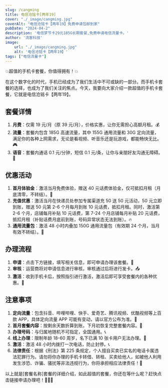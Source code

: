 ```yaml
---
slug: /cangming
title: 电信沧铭卡[两年19]
cover: "./_image/cangming.jpg"
coverAlt: "电信沧铭卡【两年19】免费申请包邮到家"
pubDate: "2024-04-2"
description: '电信梦节卡29元185G长期套餐,免费申请电信流量卡。'
author: '流客科技'
image:
    url: "./_image/cangming.jpg"
    alt: '电信沧铭卡【两年19】'
tags: ["电信流量卡"]
---
```



💥超值的手机卡套餐，你值得拥有！💥

在这个数字化的时代，手机已经成为了我们生活中不可或缺的一部分。而手机卡套餐的选择，也成为了我们关注的焦点。今天，我要向大家介绍一款超值的手机卡套餐，它就是电信沧铭卡【两年19】。

## 套餐详情 

1. **月费**：仅需 19 元/月（原 39 元/月），价格实惠，让你无需担心高额月租。💰
2. **流量**：套餐内包含 185G 高速流量，其中 155G 通用流量和 30G 定向流量，满足你的各种上网需求，无论是看视频、听音乐还是玩游戏，都能畅快无比。🎮
3. **语音**：套餐内通话 0.1 元/分钟，短信 0.1 元/条，让你与亲朋好友沟通无障碍。📱

## 优惠活动

1. **首月体验金**：激活当月免费体验，赠送 40 元话费体验金，仅可抵扣月租（月底清零，不转结）。🎁
2. **充值优惠**：激活当月在快递员处参加专属渠道充 50 送 50 元活动，50 元立即到账，赠送 50 元第 2-6 个月每月到账 10 元话费，抵扣月租。同时，激活第 2-6 个月，店铺每月补贴 10 元话费，第 7-24 个月店铺每月补贴 20 元话费，抵扣月租（补贴话费月底前到账，号码异常状态无法到账）。🔥
3. **通用流量包**：激活 48 小时内叠加 150G 通用流量包（有效期 24 个月，当月有效不转结）。💪

## 办理流程

1. **申请**：点击下方链接，填写相关信息，即可申请办理该套餐。📝
2. **审核**：运营商将对申请信息进行审核，审核通过后将进行发卡。📤
3. **激活**：收到手机卡后，按照指引进行激活，激活后即可享受套餐内的各种优惠。📲

## 注意事项

1. **定向流量**：包含抖音、哔哩哔哩、快手、爱奇艺、腾讯视频、优酷视频等上百款 APP，具体定向流量 APP 可能有变动，请以官方公布为准。📲
2. **首月套餐内容**：按剩余天数折算到账，下月初恢复完整套餐内容。💼
3. **办理号码**：与归属地随机不可指定，全国通用。📞
4. **线上办理**：限制年龄 18-60 周岁，名下已满 10 张卡用户无法办理。🚫
5. **激活**：激活 48 小时内拨打一次电话，防止封停。📞
6. **法律责任**：根据《刑法》第 225 条规定，个人擅自买卖已实名的电话卡属违法犯罪行为。请勿将你办理的手机卡转借、转租、买卖给他人，如被他人利用发生涉恐、诈骗、骚扰等非法违规行为，你将承担相应法律责任！🚨

以上就是[套餐名称]套餐的详细介绍，如此超值的套餐，你还在等什么呢？赶快点击链接申请办理吧！🎉🎉🎉



